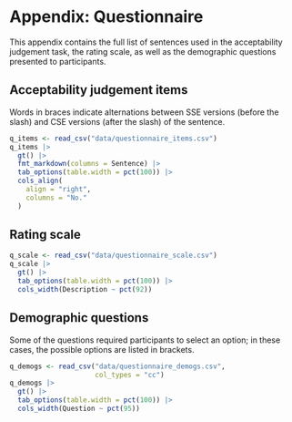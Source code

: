 # Appendix: Questionnaire

This appendix contains the full list of sentences used in the acceptability judgement task, the rating scale, as well as the demographic questions presented to participants.

## Acceptability judgement items {#sec:items}
Words in braces indicate alternations between SSE versions (before the slash) and CSE versions (after the slash) of the sentence. 

```r
q_items <- read_csv("data/questionnaire_items.csv")
q_items |> 
  gt() |> 
  fmt_markdown(columns = Sentence) |> 
  tab_options(table.width = pct(100)) |> 
  cols_align(
    align = "right",
    columns = "No."
  )
```

## Rating scale {#sec:scale}
```r
q_scale <- read_csv("data/questionnaire_scale.csv")
q_scale |> 
  gt() |> 
  tab_options(table.width = pct(100)) |> 
  cols_width(Description ~ pct(92))
```

## Demographic questions {#sec:demogs}
Some of the questions required participants to select an option; in these cases, the possible options are listed in brackets.

```r
q_demogs <- read_csv("data/questionnaire_demogs.csv",
                     col_types = "cc")
q_demogs |> 
  gt() |> 
  tab_options(table.width = pct(100)) |> 
  cols_width(Question ~ pct(95))
```

